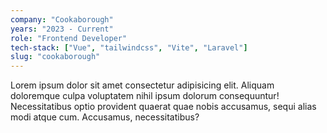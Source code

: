 ---
company: "Cookaborough"
years: "2023 - Current"
role: "Frontend Developer"
tech-stack: ["Vue", "tailwindcss", "Vite", "Laravel"]
slug: "cookaborough"
---

Lorem ipsum dolor sit amet consectetur adipisicing elit. Aliquam doloremque culpa voluptatem nihil ipsum dolorum consequuntur! Necessitatibus optio provident quaerat quae nobis accusamus, sequi alias modi atque cum. Accusamus, necessitatibus?
